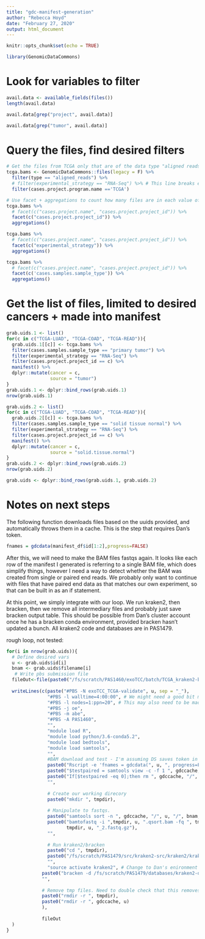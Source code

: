 ```yaml
---
title: "gdc-manifest-generation"
author: "Rebecca Hoyd"
date: "February 27, 2020"
output: html_document
---
```


```r
knitr::opts_chunk$set(echo = TRUE)

library(GenomicDataCommons)
```

# Look for variables to filter

```r
avail.data <- available_fields(files())
length(avail.data)

```

```r
avail.data[grep("project", avail.data)]
```

```r
avail.data[grep("tumor", avail.data)]
```

# Query the files, find desired filters

```r
# Get the files from TCGA only that are of the data type "aligned reads"
tcga.bams <- GenomicDataCommons::files(legacy = F) %>%
  filter(type == "aligned_reads") %>%
  # filter(experimental_strategy == "RNA-Seq") %>% # This line breaks everything after it but the results, but I want                                                         to add it back later
  filter(cases.project.program.name =='TCGA')

# Use facet + aggregations to count how many files are in each value of a given variable
tcga.bams %>%
  # facet(c("cases.project.name", "cases.project.project_id")) %>% 
  facet(c("cases.project.project_id")) %>% 
  aggregations()
```

```r
tcga.bams %>%
  # facet(c("cases.project.name", "cases.project.project_id")) %>% 
  facet(c("experimental_strategy")) %>% 
  aggregations()

tcga.bams %>%
  # facet(c("cases.project.name", "cases.project.project_id")) %>% 
  facet(c('cases.samples.sample_type')) %>% 
  aggregations()
```

# Get the list of files, limited to desired cancers + made into manifest

```r
grab.uids.1 <- list()
for(c in c("TCGA-LUAD", "TCGA-COAD", "TCGA-READ")){
  grab.uids.1[[c]] <- tcga.bams %>%
  filter(cases.samples.sample_type == "primary tumor") %>%
  filter(experimental_strategy == "RNA-Seq") %>%
  filter(cases.project.project_id == c) %>% 
  manifest() %>%
  dplyr::mutate(cancer = c,
                source = "tumor")
}
grab.uids.1 <- dplyr::bind_rows(grab.uids.1)
nrow(grab.uids.1)

grab.uids.2 <- list()
for(c in c("TCGA-LUAD", "TCGA-COAD", "TCGA-READ")){
  grab.uids.2[[c]] <- tcga.bams %>%
  filter(cases.samples.sample_type == "solid tissue normal") %>%
  filter(experimental_strategy == "RNA-Seq") %>%
  filter(cases.project.project_id == c) %>% 
  manifest() %>%
  dplyr::mutate(cancer = c,
                source = "solid.tissue.normal")
}
grab.uids.2 <- dplyr::bind_rows(grab.uids.2)
nrow(grab.uids.2)

grab.uids <- dplyr::bind_rows(grab.uids.1, grab.uids.2)
```

# Notes on next steps

The following function downloads files based on the uuids provided, and automatically throws them in a cache. This is the step that requires Dan's token.

```r
fnames = gdcdata(manifest_df$id[1:2],progress=FALSE)
```


After this, we will need to make the BAM files fastqs again. It looks like each row of the manifest I generated is referring to a single BAM file, which does simplify things, however I need a way to detect whether the BAM was created from single or paired end reads. We probably only want to continue with files that have paired end data as that matches our own experiment, so that can be built in as an if statement.

At this point, we simply integrate with our loop. We run kraken2, then bracken, then we remove all intermediary files and probably just save bracken output table. This should be possible from Dan's cluster account once he has a bracken conda environment, provided bracken hasn't updated a bunch. All kraken2 code and databases are in PAS1479. 

rough loop, not tested:

```r
for(i in nrow(grab.uids)){
  # Define desired vars
  u <- grab.uids$id[i]
  bnam <- grab.uids$filename[i]
   # Write pbs submission file
  fileOut<-file(paste0("/fs/scratch/PAS1460/exoTCC/batch/TCGA_kraken2-bracken/", u, ".pbs"))
  
  writeLines(c(paste("#PBS -N exoTCC_TCGA-validate", u, sep = "_"),
               "#PBS -l walltime=4:00:00", # We might need a good bit more time here for the download, we'll see
               "#PBS -l nodes=1:ppn=20", # This may also need to be made greedier
               "#PBS -j oe",
               "#PBS -m abe",
               "#PBS -A PAS1460",
               "",
               "module load R",
               "module load python/3.6-conda5.2",
               "module load bedtools",
               "module load samtools",
               "",
               #BAM download and test - I'm assuming DS saves token in home directory here
               paste0("Rscript -e 'fnames = gdcdata(", u, ", progress=FALSE)'"), #Do the BAMs stay in cache between                                                                                        once R quits?
               paste0("$testpaired = samtools view -c -f 1 ", gdccache, "/", u, "/", bnam), # count number of paired                                                                           reads, not sure if this sytax will work
               paste0("If[$testpaired -eq 0];then rm ", gdccache, "/", u, "/", bnam,"; fi"), # Causes rest of script to                                                                       fail if no paired reads, if I've done it right 
               "",
               
               # Create our working direcory
               paste0("mkdir ", tmpdir),
               
               # Manipulate to fastqs.
               paste0("samtools sort -n ", gdccache, "/", u, "/", bnam, " ", tmpdir, u, ".qsort"), # Needed to keep                                                                                                   reads in same order                     
               paste0("bamtofastq -i ",tmpdir, u, ".qsort.bam -fq ", tmpdir, u, "_1.fastq.gz -fq2 ", 
                      tmpdir, u, "_2.fastq.gz"),
               "",
               
               # Run kraken2/bracken
               paste0("cd ", tmpdir),
               paste0("/fs/scratch/PAS1479/src/kraken2-src/kraken2/kraken2 --db /fs/scratch/PAS1479/databases/kraken2-db --threads 10 --minimum-base-quality 20 --report ", u, ".txt --confidence 0.1 --paired ", tmpdir, u, "_1.fastq.gz ", tmpdir, u, "_2.fastq.gz"),
               "",
               "source activate kraken2", # Change to Dan's enironment name
             paste0("bracken -d /fs/scratch/PAS1479/databases/kraken2-db -l S -i ", u, ".txt -o ../../brackout/TCGA-validate/", u, ".txt"),
             "",
             
             # Remove tmp files. Need to double check that this removes directory + all files in it
             paste0("rmdir -r ", tmpdir),
             paste0("rmdir -r ", gdccache, u)
             ),
               
             fileOut
  )
}
```